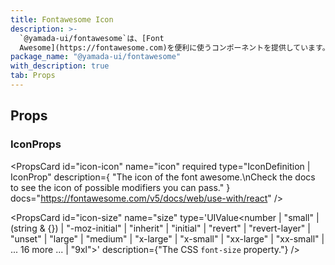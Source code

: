 ```yaml
---
title: Fontawesome Icon
description: >-
  `@yamada-ui/fontawesome`は、[Font
  Awesome](https://fontawesome.com)を便利に使うコンポーネントを提供しています。
package_name: "@yamada-ui/fontawesome"
with_description: true
tab: Props
---
```


## Props

### IconProps

<PropsCard
  id="icon-icon"
  name="icon"
  required
  type="IconDefinition | IconProp"
  description={
    "The icon of the font awesome.\nCheck the docs to see the icon of possible modifiers you can pass."
  }
  docs="https://fontawesome.com/v5/docs/web/use-with/react"
/>

<PropsCard
  id="icon-size"
  name="size"
  type='UIValue<number | "small" | (string & {}) | "-moz-initial" | "inherit" | "initial" | "revert" | "revert-layer" | "unset" | "large" | "medium" | "x-large" | "x-small" | "xx-large" | "xx-small" | ... 16 more ... | "9xl">'
  description={"The CSS `font-size` property."}
/>
